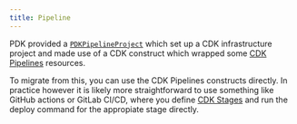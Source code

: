 ```yaml
---
title: Pipeline
---
```


PDK provided a [`PDKPipelineProject`](https://aws.github.io/aws-pdk/developer_guides/pipeline/index.html) which set up a CDK infrastructure project and made use of a CDK construct which wrapped some [CDK Pipelines](https://docs.aws.amazon.com/cdk/api/v2/docs/aws-cdk-lib.pipelines-readme.html) resources.

To migrate from this, you can use the CDK Pipelines constructs directly. In practice however it is likely more straightforward to use something like GitHub actions or GitLab CI/CD, where you define [CDK Stages](https://docs.aws.amazon.com/cdk/v2/guide/stages.html) and run the deploy command for the appropiate stage directly.